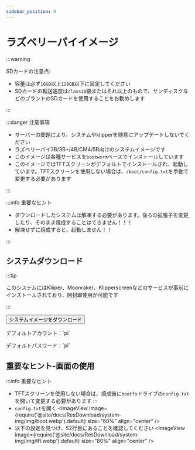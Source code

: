 ```yaml
---
sidebar_position: 9
---
```


# ラズベリーパイイメージ


  :::warning

  SDカードの注意点:

  * 容量は必ず`16GB`以上`128GB`以下に設定してください
  * SDカードの転送速度は`class10`級またはそれ以上のもので、サンディスクなどのブランドのSDカードを使用することをお勧めします

  :::

  :::danger 注意事項

  * サーバーの問題により、システムやklipperを随意にアップデートしないでください
  * ラズベリーパイ3B/3B+/4B/CM4/5B向けのシステムイメージです
  * このイメージは各種サービスを`bookworm`ベースでインストールしています
  * このイメージではTFTスクリーンがデフォルトでインストールされ、起動しています。TFTスクリーンを使用しない場合は、`/boot/config.txt`を手動で変更する必要があります

  :::

  :::info 重要なヒント

  * ダウンロードしたシステムは解凍する必要があります。後ろの拡張子を変更したり、そのまま焼成することはできません！！！
  * 解凍せずに焼成すると、起動しません！！

  :::


## システムダウンロード

  <Tabs>
    <TabItem value="flyos" label="ラズベリーパイイメージ" default>

  :::tip

  このシステムにはKliiper、Moonraker、Klipperscreenなどのサービスが事前にインストールされており、開封即使用が可能です

  :::

  <Button variant="contained" disableElevation href="https://cdn.mellow.klipper.cn/IMG/Beta/RPI-TFT-IMG-new.img.xz">システムイメージをダウンロード</Button>

  <Tabs>
  <TabItem value="fly" label="一般ユーザー" default>
  <p>デフォルトアカウント：`pi`</p>
  <p>デフォルトパスワード：`pi`</p>
    </TabItem>
  </Tabs>
    </TabItem>
  </Tabs>

## 重要なヒント-画面の使用
  :::info 重要なヒント
  * TFTスクリーンを使用しない場合は、焼成後に`bootfs`ドライブの`config.txt`を開いて変更する必要があります
  :::
  * `config.txt`を開く
    <ImageView image={require('@site/docs/ResDownload/system-img/img/boot.webp').default} size="60%" align="center" />
  * 以下の設定を見つけ、52行目にあることを確認してください
    <ImageView image={require('@site/docs/ResDownload/system-img/img/tft.webp').default} size="80%" align="center" />
